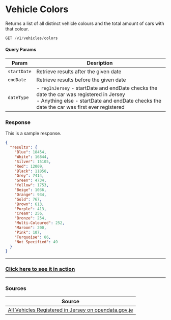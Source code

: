 
# Vehicle Colors

Returns a list of all distinct vehicle colours and the total amount of cars with that colour.

```jsx
GET /v1/vehicles/colors
```

#### Query Params
|Param|Desription|
|-----|----------|
|`startDate`|Retrieve results after the given date|
|`endDate`|Retrieve results before the given date|
|`dateType`|- `regInJersey` - startDate and endDate checks the date the car was registered in Jersey<br/>- Anything else - startDate and endDate checks the date the car was first ever registered|

### Response
<Tabs>
<TabItem value="res-sample-200" label="200 (OK)">

This is a sample response.

```json title="Status: 200 (OK)"
{
  "results": {
    "Blue": 18454,
    "White": 16844,
    "Silver": 15105,
    "Red": 12009,
    "Black": 11858,
    "Grey": 7414,
    "Green": 4734,
    "Yellow": 1753,
    "Beige": 1036,
    "Orange": 934,
    "Gold": 767,
    "Brown": 613,
    "Purple": 413,
    "Cream": 256,
    "Bronze": 254,
    "Multi-Coloured": 252,
    "Maroon": 200,
    "Pink": 107,
    "Turquoise": 86,
    "Not Specified": 49
  }
}
```

</TabItem>
</Tabs>

---

<h3><a href="/charts/transport/vehicle-colors">Click here to see it in action</a></h3>

---

### Sources
|Source|
|------|
|[All Vehicles Registered in Jersey on opendata.gov.je][vehiclesdata]|

[vehiclesdata]: https://opendata.gov.je/dataset/registered-vehicles